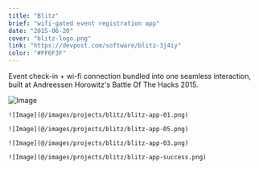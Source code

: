 ```yaml
---
title: "Blitz"
brief: "wifi-gated event registration app"
date: "2015-06-20"
cover: "blitz-logo.png"
link: "https://devpost.com/software/blitz-3j4iy"
color: "#FF6F3F"
---
```


Event check-in + wi-fi connection bundled into one seamless interaction, built at Andreessen Horowitz's Battle Of The Hacks 2015.

![Image](@/images/projects/blitz/blitz-logo.png)

<div class="grid grid-cols-2 gap-4">

    ![Image](@/images/projects/blitz/blitz-app-01.png)

    ![Image](@/images/projects/blitz/blitz-app-05.png)

    ![Image](@/images/projects/blitz/blitz-app-03.png)

    ![Image](@/images/projects/blitz/blitz-app-success.png)

</div>
